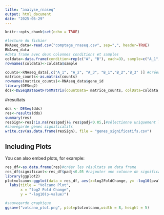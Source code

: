 ```yaml
---
title: "analyse_rnaseq"
output: html_document
date: "2025-05-29"
---
```


```r
knitr::opts_chunk$set(echo = TRUE)
```


```r
#lecture du fichier
RNAseq_data<-read.csv("comptage_rnaseq.csv", sep=",", header=TRUE)
RNAseq_data
#data frame avec deux colonnes conditions et samples 
coldata<-data.frame(condition=rep(c("A", "B"), each=3), sample=c("A_1", "A_2", "A_3", "B_1","B_2","B_3" ))
rownames(coldata)<-coldata$sample
```

```r
counts<-RNAseq_data[,c("A_1", "A_2", "A_3", "B_1","B_2","B_3" )] #créer une matrice ne contenant que du numérique pour deseq2
matrice_counts<-as.matrix(counts)
rownames(matrice_counts)<-RNAseq_data$gene_id
library(DESeq2)
dds<-DESeqDataSetFromMatrix(countData= matrice_counts, colData=coldata,  design= ~condition  )
```

#resultats
```r
dds <- DESeq(dds)
res<-results(dds)
summary(res)
resSign<-res[!is.na(res$padj)& res$padj<0.05,]#sélectionne uniquement les lignes non nulles et où padj < 0.05
#sauvegarde gènes significatifs
write.csv(as.data.frame(resSign), file = "genes_significatifs.csv")

```

## Including Plots

You can also embed plots, for example:

```r

res_df<-as.data.frame(res)#créer les résultats en data frame
res_df$significant<-res_df$padj<0.05 #rajouter une colonne de significativité en fonction de padj
library(ggplot2)
plotvolcano<-ggplot(data = res_df, aes(x=log2FoldChange, y= -log10(pvalue), color = significant))+geom_point()+
  labs(title = "Volcano Plot",
       x = "log2 Fold Change",
       y = "-log10(p-value)")

#sauvegarde graphique
ggsave("volcano_plot.png", plot=plotvolcano,width = 8, height = 5)
```








